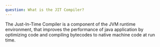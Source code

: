 ```yaml
---
question: What is the JIT Compiler?
---
```


The Just-In-Time Compiler is a component of the JVM runtime environment,
that improves the performance of java application by optimizing code and compiling bytecodes to native machine code at run time.
